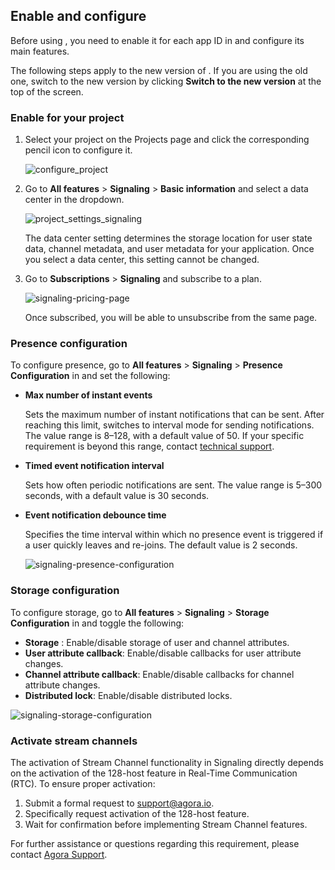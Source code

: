 <ProductWrapper product="signaling">

## Enable and configure <Vg k="SIG" />

Before using <Vg k="SIG" />, you need to enable it for each app ID in <Vg k="CONSOLE" /> and configure its main features.

<Admonition type="info" title="Note">The following steps apply to the new version of <Vg k="CONSOLE" />. If you are using the old one, switch to the new version by clicking **Switch to the new version** at the top of the screen.</Admonition>

### Enable <Vg k="SIG" /> for your project

1. Select your project on the <Link to="{{Global.AGORA_CONSOLE_URL}}">Projects</Link> page and click the corresponding pencil icon to configure it.

   ![configure_project](/images/signaling/configure_project.png)

1. Go to **All features** > **Signaling** > **Basic information** and select a data center in the dropdown.

   ![project_settings_signaling](/images/signaling/project_settings_signaling.png)

   <Admonition type="info">   
    The data center setting determines the storage location for user state data, channel metadata, and user metadata for your application. Once you select a data center, this setting cannot be changed.
   </Admonition>

1. Go to **Subscriptions** > **Signaling** and subscribe to a plan.

   ![signaling-pricing-page](/images/signaling/signaling-pricing-plans.png)

   Once subscribed, you will be able to unsubscribe from the same page.

### Presence configuration

To configure presence, go to **All features** > **Signaling** > **Presence Configuration** in <Vg k="CONSOLE" /> and set the following:

- **Max number of instant events**

    Sets the maximum number of instant notifications that can be sent. After reaching this limit, <Vg k="SIG" /> switches to interval mode for sending notifications. The value range is 8–128, with a default value of 50. If your specific requirement is beyond this range, contact [technical support](mailto:support@agora.io).

- **Timed event notification interval**

    Sets how often periodic notifications are sent. The value range is 5–300 seconds, with a default value is 30 seconds.

- **Event notification debounce time**

    Specifies the time interval within which no presence event is triggered if a user quickly leaves and re-joins. The default value is 2 seconds. 

   ![signaling-presence-configuration](/images/signaling/signaling-presence-configuration.png)

### Storage configuration

To configure storage, go to **All features** > **Signaling** > **Storage Configuration** in <Vg k="CONSOLE" /> and toggle the following:

   - **Storage** : Enable/disable storage of user and channel attributes.
   - **User attribute callback**: Enable/disable callbacks for user attribute changes.
   - **Channel attribute callback**: Enable/disable callbacks for channel attribute changes.
   - **Distributed lock**: Enable/disable distributed locks.

   ![signaling-storage-configuration](/images/signaling/signaling-storage-configuration.png)

### Activate stream channels

The activation of Stream Channel functionality in Signaling directly depends on the activation of the 128-host feature in Real-Time Communication (RTC). To ensure proper activation:

1. Submit a formal request to [support@agora.io](mailto:support@agora.io).
2. Specifically request activation of the 128-host feature.
3. Wait for confirmation before implementing Stream Channel features.

For further assistance or questions regarding this requirement, please contact [Agora Support]((mailto:support@agora.io)).

</ProductWrapper>